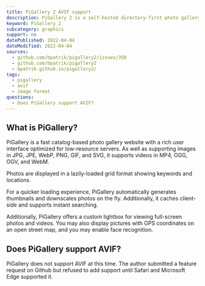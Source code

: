 ```yaml
---
title: PiGallery 2 AVIF support
description: PiGallery 2 is a self-hosted directory-first photo gallery website. Learn more about AVIF support.
keyword: PiGallery 2
subcategory: graphics
support: no
datePublished: 2022-04-04
dateModified: 2022-04-04
sources:
  - github.com/bpatrik/pigallery2/issues/350
  - github.com/bpatrik/pigallery2
  - bpatrik.github.io/pigallery2/
tags:
  - pigallery
  - avif
  - image format
questions:
  - Does PiGallery support AVIF?
---
```


## What is PiGallery?

PiGallery is a fast catalog-based photo gallery website with a rich user interface optimized for low-resource servers. As well as supporting images in JPG, JPE, WebP, PNG, GIF, and SVG, it supports videos in MP4, OGG, OGV, and WebM.

Photos are displayed in a lazily-loaded grid format showing keywords and locations.

For a quicker loading experience, PiGallery automatically generates thumbnails and downscales photos on the fly. Additionally, it caches client-side and supports instant searching.

Additionally, PiGallery offers a custom lightbox for viewing full-screen photos and videos. You may also display pictures with GPS coordinates on an open street map, and you may enable face recognition.

## Does PiGallery support AVIF?

PiGallery does not support AVIF at this time. The author submitted a feature request on Github but refused to add support until Safari and Microsoft Edge supported it.
